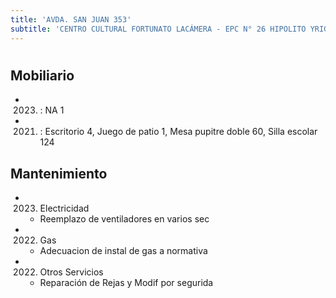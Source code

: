 ```yaml
---
title: 'AVDA. SAN JUAN 353'
subtitle: 'CENTRO CULTURAL FORTUNATO LACÁMERA - EPC N° 26 HIPOLITO YRIGOYEN - JII N° 09/04°'
---
```


#


## Mobiliario

*  (2023) : NA 1 

*  (2021) : Escritorio 4, Juego de patio 1, Mesa pupitre doble 60, Silla escolar 124 





## Mantenimiento

*  (2023) Electricidad 
    + Reemplazo de ventiladores en varios sec

*  (2022) Gas 
    + Adecuacion de instal de gas a normativa

*  (2022) Otros Servicios 
    + Reparación de Rejas y Modif por segurida



